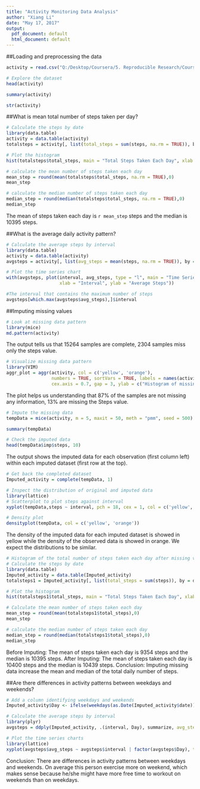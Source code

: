 ---
title: "Activity Monitoring Data Analysis"
author: "Xiang Li"
date: "May 17, 2017"
output:
  pdf_document: default
  html_document: default
---

##Loading and preprocessing the data
```{r}
activity = read.csv("Q:/Desktop/Coursera/5. Reproducible Research/Course Project 1/activity.csv")
```

```{r}
# Explore the dataset
head(activity)
```
```{r}
summary(activity)
```
```{r}
str(activity)
```

##What is mean total number of steps taken per day?
```{r}
# Calculate the steps by date
library(data.table)
activity = data.table(activity)
totalsteps = activity[, list(total_steps = sum(steps, na.rm = TRUE)), by = date]

# Plot the histogram
hist(totalsteps$total_steps, main = "Total Steps Taken Each Day", xlab = "Number of Steps")
```

```{r}
# calculate the mean number of steps taken each day
mean_step = round(mean(totalsteps$total_steps, na.rm = TRUE),0)
mean_step
```
```{r}
# calculate the median number of steps taken each day
median_step = round(median(totalsteps$total_steps, na.rm = TRUE),0)
median_step
```
The mean of steps taken each day is `r mean_step` steps and the median is 10395 steps.

##What is the average daily activity pattern?
```{r}
# Calculate the average steps by interval
library(data.table)
activity = data.table(activity)
avgsteps = activity[, list(avg_steps = mean(steps, na.rm = TRUE)), by = interval]

# Plot the time series chart
with(avgsteps, plot(interval, avg_steps, type = "l", main = "Time Series - Average Steps",
                    xlab = "Interval", ylab = "Average Steps"))
```


```{r}
#The interval that contains the maximum number of steps
avgsteps[which.max(avgsteps$avg_steps),]$interval
```

##Imputing missing values
```{r warning = FALSE}
# Look at missing data pattern
library(mice)
md.pattern(activity)
```
The output tells us that 15264 samples are complete, 2304 samples miss only the steps value.

```{r results = "hide", message = FALSE, cache= FALSE, warning = FALSE}
# Visualize missing data pattern
library(VIM)
aggr_plot = aggr(activity, col = c('yellow', 'orange'),
                 numbers = TRUE, sortVars = TRUE, labels = names(activity),
                 cex.axis = 0.7, gap = 3, ylab = c("Histogram of missing data", "Pattern"))
```

The plot helps us understanding that 87% of the samples are not missing any information, 13% are missing the Steps value. 

```{r results = "hide"}
# Impute the missing data
tempData = mice(activity, m = 5, maxit = 50, meth = "pmm", seed = 500)
```
```{r}
summary(tempData)
```

```{r}
# Check the imputed data
head(tempData$imp$steps, 10)
```
The output shows the imputed data for each observation (first column left) within each imputed dataset (first row at the top).

```{r}
# Get back the completed dataset 
Imputed_activity = complete(tempData, 1)
```

```{r}
# Inspect the distribution of original and imputed data
library(lattice)
# Scatterplot to plot steps against interval
xyplot(tempData,steps ~ interval, pch = 18, cex = 1, col = c('yellow', 'orange'))
```
```{r}
# Density plot 
densityplot(tempData, col = c('yellow', 'orange'))
```

The density of the imputed data for each imputed dataset is showed in yellow while the density of the observed data is showed in orange. We expect the distributions to be similar.

```{r}
# Histogram of the total number of steps taken each day after missing values are imputed
# Calculate the steps by date
library(data.table)
Imputed_activity = data.table(Imputed_activity)
totalsteps1 = Imputed_activity[, list(total_steps = sum(steps)), by = date]

# Plot the histogram
hist(totalsteps1$total_steps, main = "Total Steps Taken Each Day", xlab = "Number of Steps")
```

```{r}
# Calculate the mean number of steps taken each day
mean_step = round(mean(totalsteps1$total_steps),0)
mean_step
```
```{r}
# calculate the median number of steps taken each day
median_step = round(median(totalsteps1$total_steps),0)
median_step
```
Before Imputing: The mean of steps taken each day is 9354 steps and the median is 10395 steps.
After Imputing: The mean of steps taken each day is 10400 steps and the median is 10439 steps.
Conclusion: Imputing missing data increase the mean and median of the total daily number of steps.

##Are there differences in activity patterns between weekdays and weekends?
```{r}
# Add a column identifying weekdays and weekends
Imputed_activity$Day <- ifelse(weekdays(as.Date(Imputed_activity$date)) %in% c("Saturday", "Sunday"), "weekend", "weekday")

# Calculate the average steps by interval
library(plyr)
avgsteps = ddply(Imputed_activity, .(interval, Day), summarize, avg_steps = mean(steps))

# Plot the time series charts
library(lattice)
xyplot(avgsteps$avg_steps ~ avgsteps$interval | factor(avgsteps$Day), type = 'l', layout = c(1,2), main = "Average Number of Steps", xlab = "Interval", ylab = "Average Steps")
```

Conclusion: There are differences in activity patterns between weekdays and weekends. On average this person exercise more on weekend, which makes sense because he/she might have more free time to workout on weekends than on weekdays.







